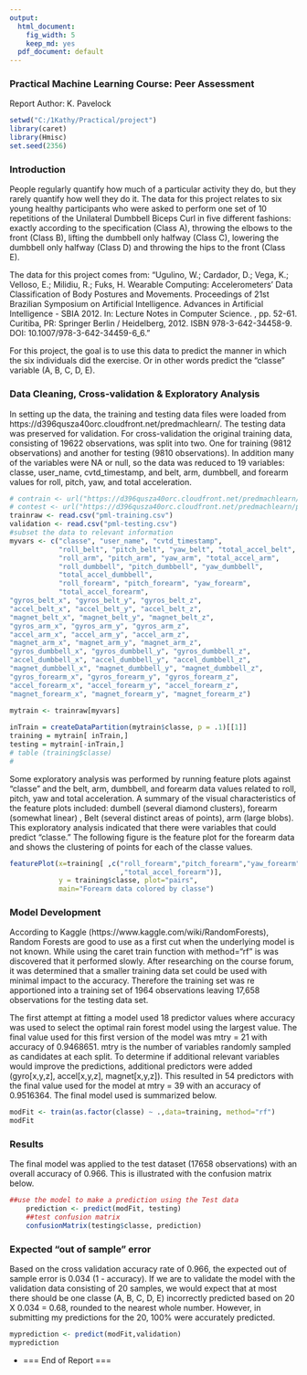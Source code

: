 ```yaml
---
output:
  html_document:
    fig_width: 5
    keep_md: yes
  pdf_document: default
---
```

### Practical Machine Learning Course: Peer Assessment 
Report Author:  K. Pavelock 

```r
setwd("C:/1Kathy/Practical/project")
library(caret)
library(Hmisc)
set.seed(2356)
```

### Introduction

People regularly quantify how much of a particular activity they do, but they rarely quantify how well they do it. The data for this project relates to six young healthy participants who were asked to perform one set of 10 repetitions of the Unilateral Dumbbell Biceps Curl in five different fashions: exactly according to the specification (Class A), throwing the elbows to the front (Class B), lifting the dumbbell only halfway (Class C), lowering the dumbbell only halfway (Class D) and throwing the hips to the front (Class E).

The data for this project comes from:  "Ugulino, W.; Cardador, D.; Vega, K.; Velloso, E.; Milidiu, R.; Fuks, H. Wearable Computing: Accelerometers' Data Classification of Body Postures and Movements. Proceedings of 21st Brazilian Symposium on Artificial Intelligence. Advances in Artificial Intelligence - SBIA 2012. In: Lecture Notes in Computer Science. , pp. 52-61. Curitiba, PR: Springer Berlin / Heidelberg, 2012. ISBN 978-3-642-34458-9. DOI: 10.1007/978-3-642-34459-6_6."

For this project, the goal is to use this data to predict the manner in which the six individuals did the exercise. Or in other words predict the "classe" variable (A, B, C, D, E). 


### Data Cleaning, Cross-validation & Exploratory Analysis

In setting up the data, the training and testing data files were loaded from https://d396qusza40orc.cloudfront.net/predmachlearn/.  The testing data was preserved for validation.  For cross-validation the original training data, consisting of 19622 observations, was split into two.  One for training (9812 observations) and another for testing (9810 observations).  In addition many of the variables were NA or null, so the data was reduced to 19 variables:  classe, user_name, cvtd_timestamp, and belt, arm, dumbbell, and forearm values for roll, pitch, yaw, and total acceleration.

```r
# contrain <- url("https://d396qusza40orc.cloudfront.net/predmachlearn/pml-training.csv")
# contest <- url("https://d396qusza40orc.cloudfront.net/predmachlearn/pml-testing.csv")
trainraw <- read.csv("pml-training.csv")
validation <- read.csv("pml-testing.csv")
#subset the data to relevant information 
myvars <- c("classe", "user_name", "cvtd_timestamp",
            "roll_belt", "pitch_belt", "yaw_belt", "total_accel_belt",
            "roll_arm", "pitch_arm", "yaw_arm", "total_accel_arm",
            "roll_dumbbell", "pitch_dumbbell", "yaw_dumbbell", 
            "total_accel_dumbbell",
            "roll_forearm", "pitch_forearm", "yaw_forearm", 
            "total_accel_forearm",
"gyros_belt_x", "gyros_belt_y", "gyros_belt_z", 
"accel_belt_x", "accel_belt_y", "accel_belt_z", 
"magnet_belt_x", "magnet_belt_y", "magnet_belt_z",
"gyros_arm_x", "gyros_arm_y", "gyros_arm_z",
"accel_arm_x", "accel_arm_y", "accel_arm_z",
"magnet_arm_x", "magnet_arm_y", "magnet_arm_z",
"gyros_dumbbell_x", "gyros_dumbbell_y", "gyros_dumbbell_z",
"accel_dumbbell_x", "accel_dumbbell_y", "accel_dumbbell_z",
"magnet_dumbbell_x", "magnet_dumbbell_y", "magnet_dumbbell_z",
"gyros_forearm_x", "gyros_forearm_y", "gyros_forearm_z",
"accel_forearm_x", "accel_forearm_y", "accel_forearm_z",
"magnet_forearm_x", "magnet_forearm_y", "magnet_forearm_z")
 
mytrain <- trainraw[myvars]

inTrain = createDataPartition(mytrain$classe, p = .1)[[1]]
training = mytrain[ inTrain,]
testing = mytrain[-inTrain,]
# table (training$classe)
# 
```

Some exploratory analysis was performed by running feature plots against "classe" and the belt, arm, dumbbell, and forearm data values related to roll, pitch, yaw and total acceleration.  A summary of the visual characteristics of the feature plots included: dumbell (several diamond clusters), forearm (somewhat linear) , Belt (several distinct areas of points), arm (large blobs).  This exploratory analysis indicated that there were variables that could predict "classe."  The following figure is the feature plot for the forearm data and shows the clustering of points for each of the classe values.

```r
featurePlot(x=training[ ,c("roll_forearm","pitch_forearm","yaw_forearm"
                           ,"total_accel_forearm")],
            y = training$classe, plot="pairs", 
            main="Forearm data colored by classe")
```

### Model Development 
According to Kaggle (https://www.kaggle.com/wiki/RandomForests), Random Forests are good to use as a first cut when the underlying model is not known.  While using the caret train function with method="rf" is was discovered that it performed slowly.  After researching on the course forum, it was determined that a smaller training data set could be used with minimal impact to the accuracy.  Therefore the training set was re apportioned into a training set of 1964 observations leaving 17,658 observations for the testing data set.

The first attempt at fitting a model used 18 predictor values where accuracy was used to select the optimal rain forest model using  the largest value. The final value used for this first version of the model was mtry = 21 with accuracy of 0.9468651. mtry is the number of variables randomly sampled as candidates at each split.  To determine if additional relevant variables would improve the predictions, additional predictors were added (gyro[x,y,z], accel[x,y,z], magnet[x,y,z]).  This resulted in 54 predictors with the final value used for the model at mtry = 39 with an accuracy of 0.9516364.  The final model used is summarized below. 

```r

modFit <- train(as.factor(classe) ~ .,data=training, method="rf")
modFit

```         

### Results

The final model was applied to the test dataset (17658 observations) with an overall accuracy of 0.966.  This is illustrated with the confusion matrix below.


```r
##use the model to make a prediction using the Test data
    prediction <- predict(modFit, testing)
    ##test confusion matrix
    confusionMatrix(testing$classe, prediction)
```        

### Expected "out of sample" error

Based on the cross validation accuracy rate of 0.966, the expected out of sample error is 0.034 (1 - accuracy).  If we are to validate the model with the validation data consisting of 20 samples, we would expect that at most there should be one classe (A, B, C, D, E) incorrectly predicted based on 20 X 0.034 = 0.68, rounded to the nearest whole number.  However, in submitting my predictions for the 20, 100% were accurately predicted.

```r
myprediction <- predict(modFit,validation)
myprediction
```

* === End of Report ===
